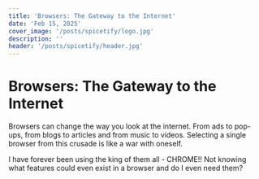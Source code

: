 ```yaml
---
title: 'Browsers: The Gateway to the Internet'
date: 'Feb 15, 2025'
cover_image: '/posts/spicetify/logo.jpg'
description: ''
header: '/posts/spicetify/header.jpg'
---
```


# Browsers: The Gateway to the Internet

Browsers can change the way you look at the internet. From ads to pop-ups, from blogs to articles and from music to videos. Selecting a single browser from this crusade is like a war with oneself.

I have forever been using the king of them all - CHROME!! Not knowing what features could even exist in a browser and do I even need them?